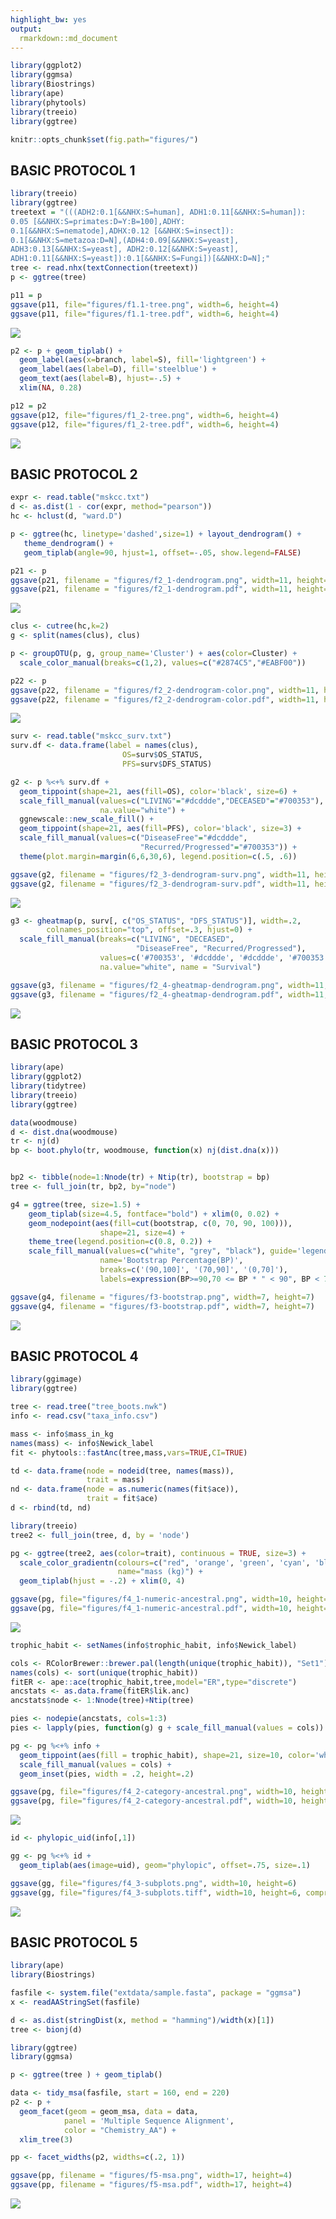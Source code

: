 ```yaml
---
highlight_bw: yes
output:
  rmarkdown::md_document
---
```



```r
library(ggplot2)
library(ggmsa)
library(Biostrings)
library(ape)
library(phytools)
library(treeio)
library(ggtree)

knitr::opts_chunk$set(fig.path="figures/")
```


## BASIC PROTOCOL 1


```r
library(treeio)
library(ggtree)
treetext = "(((ADH2:0.1[&&NHX:S=human], ADH1:0.11[&&NHX:S=human]):
0.05 [&&NHX:S=primates:D=Y:B=100],ADHY:
0.1[&&NHX:S=nematode],ADHX:0.12 [&&NHX:S=insect]):
0.1[&&NHX:S=metazoa:D=N],(ADH4:0.09[&&NHX:S=yeast],
ADH3:0.13[&&NHX:S=yeast], ADH2:0.12[&&NHX:S=yeast],
ADH1:0.11[&&NHX:S=yeast]):0.1[&&NHX:S=Fungi])[&&NHX:D=N];"
tree <- read.nhx(textConnection(treetext))
p <- ggtree(tree)
```

```r
p11 = p
ggsave(p11, file="figures/f1.1-tree.png", width=6, height=4)
ggsave(p11, file="figures/f1.1-tree.pdf", width=6, height=4)
```

![](figures/f1.1-tree.png)

```r
p2 <- p + geom_tiplab() + 
  geom_label(aes(x=branch, label=S), fill='lightgreen') + 
  geom_label(aes(label=D), fill='steelblue') + 
  geom_text(aes(label=B), hjust=-.5) +
  xlim(NA, 0.28) 
```

```r
p12 = p2
ggsave(p12, file="figures/f1_2-tree.png", width=6, height=4)
ggsave(p12, file="figures/f1_2-tree.pdf", width=6, height=4)
```

![](figures/f1_2-tree.png)

## BASIC PROTOCOL 2



```r
expr <- read.table("mskcc.txt") 
d <- as.dist(1 - cor(expr, method="pearson"))
hc <- hclust(d, "ward.D")

p <- ggtree(hc, linetype='dashed',size=1) + layout_dendrogram() +
   theme_dendrogram() +
   geom_tiplab(angle=90, hjust=1, offset=-.05, show.legend=FALSE) 
```

```r
p21 <- p
ggsave(p21, filename = "figures/f2_1-dendrogram.png", width=11, height=5.4)  
ggsave(p21, filename = "figures/f2_1-dendrogram.pdf", width=11, height=5.4)  
```

![](figures/f2_1-dendrogram.png)


```r
clus <- cutree(hc,k=2)
g <- split(names(clus), clus)

p <- groupOTU(p, g, group_name='Cluster') + aes(color=Cluster) + 
  scale_color_manual(breaks=c(1,2), values=c("#2874C5","#EABF00"))
```

```r
p22 <- p
ggsave(p22, filename = "figures/f2_2-dendrogram-color.png", width=11, height=5.4)  
ggsave(p22, filename = "figures/f2_2-dendrogram-color.pdf", width=11, height=5.4)  
```

![](figures/f2_2-dendrogram-color.png)



```r
surv <- read.table("mskcc_surv.txt")
surv.df <- data.frame(label = names(clus),
                         OS=surv$OS_STATUS,
                         PFS=surv$DFS_STATUS)

g2 <- p %<+% surv.df + 
  geom_tippoint(shape=21, aes(fill=OS), color='black', size=6) + 
  scale_fill_manual(values=c("LIVING"="#dcddde","DECEASED"="#700353"), 
                    na.value="white") +
  ggnewscale::new_scale_fill() +
  geom_tippoint(shape=21, aes(fill=PFS), color='black', size=3) +
  scale_fill_manual(values=c("DiseaseFree"="#dcddde",
                             "Recurred/Progressed"="#700353")) +
  theme(plot.margin=margin(6,6,30,6), legend.position=c(.5, .6)) 
```

```r
ggsave(g2, filename = "figures/f2_3-dendrogram-surv.png", width=11, height=5.4)  
ggsave(g2, filename = "figures/f2_3-dendrogram-surv.pdf", width=11, height=5.4)  
```

![](figures/f2_3-dendrogram-surv.png)


```r
g3 <- gheatmap(p, surv[, c("OS_STATUS", "DFS_STATUS")], width=.2, 
        colnames_position="top", offset=.3, hjust=0) + 
  scale_fill_manual(breaks=c("LIVING", "DECEASED", 
                            "DiseaseFree", "Recurred/Progressed"),
                    values=c('#700353', '#dcddde', '#dcddde', '#700353'), 
                    na.value="white", name = "Survival")
```

```r
ggsave(g3, filename = "figures/f2_4-gheatmap-dendrogram.png", width=11, height=5.4)  
ggsave(g3, filename = "figures/f2_4-gheatmap-dendrogram.pdf", width=11, height=5.4)  
```

![](figures/f2_4-gheatmap-dendrogram.png)

## BASIC PROTOCOL 3


```r
library(ape)
library(ggplot2)
library(tidytree)
library(treeio)
library(ggtree)

data(woodmouse)
d <- dist.dna(woodmouse)
tr <- nj(d)
bp <- boot.phylo(tr, woodmouse, function(x) nj(dist.dna(x)))


bp2 <- tibble(node=1:Nnode(tr) + Ntip(tr), bootstrap = bp)
tree <- full_join(tr, bp2, by="node")

g4 = ggtree(tree, size=1.5) + 
    geom_tiplab(size=4.5, fontface="bold") + xlim(0, 0.02) + 
    geom_nodepoint(aes(fill=cut(bootstrap, c(0, 70, 90, 100))), 
                    shape=21, size=4) + 
    theme_tree(legend.position=c(0.8, 0.2)) + 
    scale_fill_manual(values=c("white", "grey", "black"), guide='legend', 
                    name='Bootstrap Percentage(BP)', 
                    breaks=c('(90,100]', '(70,90]', '(0,70]'), 
                    labels=expression(BP>=90,70 <= BP * " < 90", BP < 70))
```                    

```r
ggsave(g4, filename = "figures/f3-bootstrap.png", width=7, height=7)   
ggsave(g4, filename = "figures/f3-bootstrap.pdf", width=7, height=7)   
```

![](figures/f3-bootstrap.png)


## BASIC PROTOCOL 4

```r
library(ggimage)
library(ggtree)

tree <- read.tree("tree_boots.nwk")
info <- read.csv("taxa_info.csv")

mass <- info$mass_in_kg
names(mass) <- info$Newick_label
fit <- phytools::fastAnc(tree,mass,vars=TRUE,CI=TRUE)

td <- data.frame(node = nodeid(tree, names(mass)),
                 trait = mass)
nd <- data.frame(node = as.numeric(names(fit$ace)), 
                 trait = fit$ace)
d <- rbind(td, nd)

library(treeio)
tree2 <- full_join(tree, d, by = 'node')

pg <- ggtree(tree2, aes(color=trait), continuous = TRUE, size=3) +
  scale_color_gradientn(colours=c("red", 'orange', 'green', 'cyan', 'blue'), 
                        name="mass (kg)") + 
  geom_tiplab(hjust = -.2) + xlim(0, 4) 
```

```r
ggsave(pg, file="figures/f4_1-numeric-ancestral.png", width=10, height=6)
ggsave(pg, file="figures/f4_1-numeric-ancestral.pdf", width=10, height=6)
```

![](figures/f4_1-numeric-ancestral.png)



```r
trophic_habit <- setNames(info$trophic_habit, info$Newick_label)

cols <- RColorBrewer::brewer.pal(length(unique(trophic_habit)), "Set1")
names(cols) <- sort(unique(trophic_habit))
fitER <- ape::ace(trophic_habit,tree,model="ER",type="discrete")
ancstats <- as.data.frame(fitER$lik.anc)
ancstats$node <- 1:Nnode(tree)+Ntip(tree)

pies <- nodepie(ancstats, cols=1:3)
pies <- lapply(pies, function(g) g + scale_fill_manual(values = cols))

pg <- pg %<+% info +
  geom_tippoint(aes(fill = trophic_habit), shape=21, size=10, color='white') + 
  scale_fill_manual(values = cols) +
  geom_inset(pies, width = .2, height=.2) 
```

```r
ggsave(pg, file="figures/f4_2-category-ancestral.png", width=10, height=6)
ggsave(pg, file="figures/f4_2-category-ancestral.pdf", width=10, height=6)
```

![](figures/f4_2-category-ancestral.png)


```r
id <- phylopic_uid(info[,1])

gg <- pg %<+% id + 
  geom_tiplab(aes(image=uid), geom="phylopic", offset=.75, size=.1) 
```

```r
ggsave(gg, file="figures/f4_3-subplots.png", width=10, height=6)
ggsave(gg, file="figures/f4_3-subplots.tiff", width=10, height=6, compression='lzw', dpi=300)
```

![](figures/f4_3-subplots.png)

## BASIC PROTOCOL 5

```r
library(ape)
library(Biostrings)

fasfile <- system.file("extdata/sample.fasta", package = "ggmsa")
x <- readAAStringSet(fasfile)

d <- as.dist(stringDist(x, method = "hamming")/width(x)[1])
tree <- bionj(d)

library(ggtree)
library(ggmsa)

p <- ggtree(tree ) + geom_tiplab()

data <- tidy_msa(fasfile, start = 160, end = 220)
p2 <- p + 
  geom_facet(geom = geom_msa, data = data,  
            panel = 'Multiple Sequence Alignment',
            color = "Chemistry_AA") + 
  xlim_tree(3)

pp <- facet_widths(p2, widths=c(.2, 1))
```

```r
ggsave(pp, filename = "figures/f5-msa.png", width=17, height=4)
ggsave(pp, filename = "figures/f5-msa.pdf", width=17, height=4)
```

![](figures/f5-msa.png)

